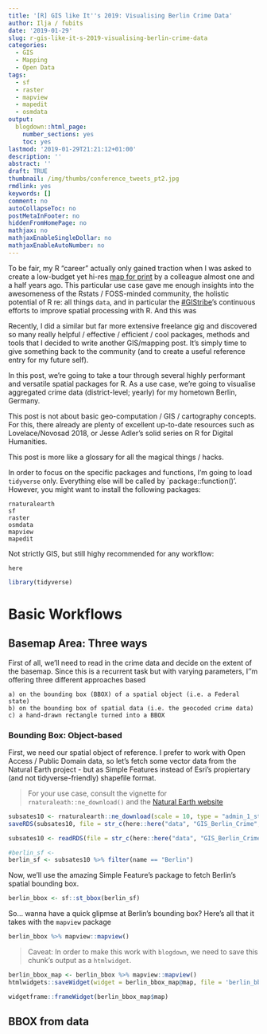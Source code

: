 ```yaml
---
title: '[R] GIS like It''s 2019: Visualising Berlin Crime Data'
author: Ilja / fubits
date: '2019-01-29'
slug: r-gis-like-it-s-2019-visualising-berlin-crime-data
categories:
  - GIS
  - Mapping
  - Open Data
tags:
  - sf
  - raster
  - mapview
  - mapedit
  - osmdata
output:
  blogdown::html_page:
    number_sections: yes
    toc: yes
lastmod: '2019-01-29T21:21:12+01:00'
description: ''
abstract: ''
draft: TRUE
thumbnail: /img/thumbs/conference_tweets_pt2.jpg
rmdlink: yes
keywords: []
comment: no
autoCollapseToc: no
postMetaInFooter: no
hiddenFromHomePage: no
mathjax: no
mathjaxEnableSingleDollar: no
mathjaxEnableAutoNumber: no
---
```


To be fair, my R "career" actually only gained traction when I was asked to create a low-budget yet hi-res [map for print]() by a colleague almost one and a half years ago. This particular use case gave me enough insights into the awesomeness of the Rstats / FOSS-minded community, the holistic potential of R re: all things `data`, and in particular the [#GIStribe](https://www.twitter.com/#GIStribe){target="_blank"}'s continuous efforts to improve spatial processing with R. And this was 

Recently, I did a similar but far more extensive freelance gig and discovered so many really helpful / effective / efficient / cool packages, methods and tools that I decided to write another GIS/mapping post. It's simply time to give something back to the community (and to create a useful reference entry for my future self).

In this post, we're going to take a tour through several highly performant and versatile spatial packages for R. As a use case, we're going to visualise aggregated crime data (district-level; yearly) for my hometown Berlin, Germany.

This post is not about basic geo-computation / GIS / cartography concepts. For this, there already are plenty of excellent up-to-date resources such as Lovelace/Novosad 2018, or Jesse Adler's solid series on R for Digital Humanities.

This post is more like a glossary for all the magical things / hacks.

In order to focus on the specific packages and functions, I'm going to load `tidyverse` only. Everything else will be called by `package::function()'. However, you might want to install the following packages:

    rnaturalearth
    sf
    raster
    osmdata
    mapview
    mapedit
    
Not strictly GIS, but still highy recommended for any workflow:

    here
    

```r
library(tidyverse)
```

# Basic Workflows
## Basemap Area: Three ways

First of all, we'll need to read in the crime data and decide on the extent of the basemap. Since this is a recurrent task but with varying parameters, I''m offering three different approaches based 

    a) on the bounding box (BBOX) of a spatial object (i.e. a Federal state)
    b) on the bounding box of spatial data (i.e. the geocoded crime data)
    c) a hand-drawn rectangle turned into a BBOX
    
### Bounding Box: Object-based

First, we need our spatial object of reference. I prefer to work with Open Access / Public Domain data, so let's fetch some vector data from the Natural Earth project - but as Simple Features instead of Esri's propiertary (and not tidyverse-friendly) shapefile format. 

> For your use case, consult the vignette for `rnaturaleath::ne_download()` and the [Natural Earth website](https://www.naturalearthdata.com/downloads/){target="_blank"}

```r
subsates10 <- rnaturalearth::ne_download(scale = 10, type = "admin_1_states_provinces", category = "cultural", returnclass = "sf")
saveRDS(subsates10, file = str_c(here::here("data", "GIS_Berlin_Crime", "/"), "substates10.rds"))
```

```r
subsates10 <- readRDS(file = str_c(here::here("data", "GIS_Berlin_Crime"), "/", "substates10.rds"))
```

```r
#berlin_sf <- 
berlin_sf <- subsates10 %>% filter(name == "Berlin")
```


Now, we'll use the amazing Simple Feature's package to fetch Berlin's spatial bounding box.

```r
berlin_bbox <- sf::st_bbox(berlin_sf)
```

So... wanna have a quick glipmse at Berlin's bounding box? Here's all that it takes with the `mapview` package

```r
berlin_bbox %>% mapview::mapview()
```

> Caveat: In order to make this work with `blogdown`, we need to save this chunk's output as a `htmlwidget`.

```r
berlin_bbox_map <- berlin_bbox %>% mapview::mapview()
htmlwidgets::saveWidget(widget = berlin_bbox_map@map, file = 'berlin_bbox_map.html', selfcontained = T)
```

```r
widgetframe::frameWidget(berlin_bbox_map$map)
```

## BBOX from data
